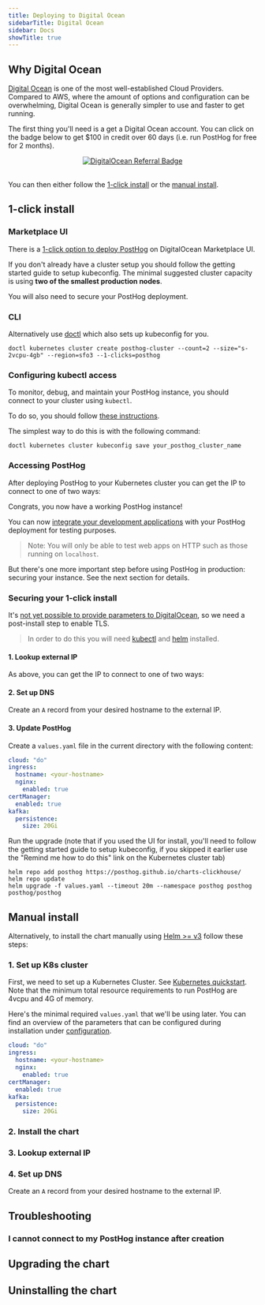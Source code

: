 ```yaml
---
title: Deploying to Digital Ocean
sidebarTitle: Digital Ocean
sidebar: Docs
showTitle: true
---
```



## Why Digital Ocean

[Digital Ocean](https://digitalocean.com) is one of the most well-established Cloud Providers. Compared to AWS, where the amount of options and configuration can be overwhelming, Digital Ocean is generally simpler to use and faster to get running. 
<br />

The first thing you'll need is a get a Digital Ocean account. You can click on the badge below to get $100 in credit over 60 days (i.e. run PostHog for free for 2 months).
<br />

<center>
  <a href="https://www.digitalocean.com/?refcode=6a26a2c395b0&utm_campaign=Referral_Invite&utm_medium=Referral_Program&utm_source=badge" title="DigitalOcean Referral">
    <img alt="DigitalOcean Referral Badge" src="https://web-platforms.sfo2.cdn.digitaloceanspaces.com/WWW/Badge%201.svg" />
  </a>
</center>
<br />

You can then either follow the [1-click install](#1-click-install) or the [manual install](#manual-install).

## 1-click install

### Marketplace UI
There is a [1-click option to deploy PostHog](https://marketplace.digitalocean.com/apps/posthog-1) on DigitalOcean Marketplace UI.

If you don't already have a cluster setup you should follow the getting started guide to setup kubeconfig. The minimal suggested cluster capacity is using **two of the smallest production nodes**.

You will also need to secure your PostHog deployment.

### CLI

Alternatively use [doctl](https://github.com/digitalocean/doctl) which also sets up kubeconfig for you.

```console
doctl kubernetes cluster create posthog-cluster --count=2 --size="s-2vcpu-4gb" --region=sfo3 --1-clicks=posthog
```

### Configuring kubectl access

To monitor, debug, and maintain your PostHog instance, you should connect to your cluster using `kubectl`.

To do so, you should follow [these instructions](https://docs.digitalocean.com/products/kubernetes/how-to/connect-to-cluster/).

The simplest way to do this is with the following command:

```shell
doctl kubernetes cluster kubeconfig save your_posthog_cluster_name
```

### Accessing PostHog

After deploying PostHog to your Kubernetes cluster you can get the IP to connect to one of two ways:

<DOIPAddressSnippet />

Congrats, you now have a working PostHog instance!

You can now [integrate your development applications](/docs/integrate) with your PostHog deployment for testing purposes.

> Note: You will only be able to test web apps on HTTP such as those running on `localhost`.

But there's one more important step before using PostHog in production: securing your instance. See the next section for details.

### Securing your 1-click install

It's [not yet possible to provide parameters to DigitalOcean](https://github.com/digitalocean/marketplace-kubernetes/issues/230), so we need a post-install step to enable TLS.

> In order to do this you will need [kubectl](https://kubernetes.io/docs/tasks/tools/) and [helm](https://helm.sh/) installed.

#### 1. Lookup external IP

As above, you can get the IP to connect to one of two ways:

<DOIPAddressSnippet />

#### 2. Set up DNS

Create an `A` record from your desired hostname to the external IP.

#### 3. Update PostHog

Create a `values.yaml` file in the current directory with the following content:

```yaml
cloud: "do"
ingress:
  hostname: <your-hostname>
  nginx:
    enabled: true
certManager:
  enabled: true
kafka:
  persistence:
    size: 20Gi
```

Run the upgrade (note that if you used the UI for install, you'll need to follow the getting started guide to setup kubeconfig, if you skipped it earlier use the "Remind me how to do this" link on the Kubernetes cluster tab)

```
helm repo add posthog https://posthog.github.io/charts-clickhouse/
helm repo update
helm upgrade -f values.yaml --timeout 20m --namespace posthog posthog posthog/posthog
```

## Manual install

Alternatively, to install the chart manually using [Helm >= v3](https://helm.sh/) follow these steps:

### 1. Set up K8s cluster
  
First, we need to set up a Kubernetes Cluster. See [Kubernetes quickstart](https://docs.digitalocean.com/products/kubernetes/quickstart/). Note that the minimum total resource requirements to run PostHog are 4vcpu and 4G of memory. 

Here's the minimal required `values.yaml` that we'll be using later. You can find an overview of the parameters that can be configured during installation under [configuration](/docs/self-host/deploy/configuration).
```yaml
cloud: "do"
ingress:
  hostname: <your-hostname>
  nginx:
    enabled: true
certManager:
  enabled: true
kafka:
  persistence:
    size: 20Gi
```

### 2. Install the chart

<InstallingSnippet />

### 3. Lookup external IP

<DOIPAddressSnippet />

### 4. Set up DNS

Create an `A` record from your desired hostname to the external IP.

## Troubleshooting
### I cannot connect to my PostHog instance after creation
<TryUnsecureSnippet />


## Upgrading the chart
<UpgradingSnippet />

## Uninstalling the chart
<UninstallingSnippet />

